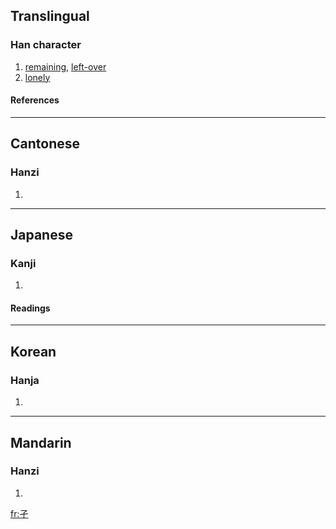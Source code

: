 ==Translingual==
{{Han stroke|[[Image:孑-order.gif]]}}
===Han character===
{{Han char|rn=39|rad=子|as=00|sn=3|four=1740<sub>7</sub>|canj=弓弓一 (NNM)}}
# [[remaining]], [[left-over]]
# [[lonely]]
====References====
{{Han ref|kx=0277.070|dkj=06931|dj=0544.010|hdz=21008.010|uh=5B51|ud=23377|bh=A46D|bd=42093}}
----
==Cantonese==
===Hanzi===
{{yue-hanzi|jyut=|y=kit3}}
# {{defn|Cantonese}}
----
==Japanese==
===Kanji===
{{ja-kanji|grade=9|rs=子00}}
# {{defn|Japanese}} 
====Readings====
{{ja-readings|on=[[げつ]] (getsu), [[けつ]] (ketsu)|kun=[[ひとり]] (hitori)}}
----
==Korean==
===Hanja===
{{ko-hanja|hangeul=혈|rv=hyeol|mr=hyŏl}}
# {{defn|Korean}}
----
==Mandarin==
===Hanzi===
{{cmn-hanzi|pin=[[jié]] (jie2), [[mā]] (ma1)|wg=chieh<sup>2</sup>, ma<sup>1</sup>}}
# {{defn|Mandarin}}

[[fr:孑]]